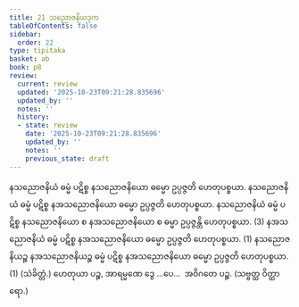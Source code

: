 ```yaml
---
title: 21 သညောဇနိယဒုက
tableOfContents: false
sidebar:
  order: 22
type: tipitaka
basket: ab
book: p8
review:
  current: review
  updated: '2025-10-23T09:21:28.835696'
  updated_by: ''
  notes: ''
  history:
  - state: review
    date: '2025-10-23T09:21:28.835696'
    updated_by: ''
    notes: ''
    previous_state: draft
---
```



<ReviewStatus review={frontmatter.review} showDetails={true} />

<HypothesisAnnotation frontmatter={frontmatter} />

<DynamicBreadcrumb />

<Division number="35" book="p8" e="ch" v="40" p="85">

<Paragraph number="104" book="p8">
နသညောဇနိယံ ဓမ္မံ ပဋိစ္စ နသညောဇနိယော ဓမ္မော ဥပ္ပဇ္ဇတိ ဟေတုပစ္စယာ. နသညောဇနိယံ ဓမ္မံ ပဋိစ္စ နအသညောဇနိယော ဓမ္မော ဥပ္ပဇ္ဇတိ ဟေတုပစ္စယာ. နသညောဇနိယံ ဓမ္မံ ပဋိစ္စ နသညောဇနိယော စ နအသညောဇနိယော စ ဓမ္မာ ဥပ္ပဇ္ဇန္တိ ဟေတုပစ္စယာ. (3)
</Paragraph>

<Paragraph number="105" book="p8">
နအသညောဇနိယံ ဓမ္မံ ပဋိစ္စ နအသညောဇနိယော ဓမ္မော ဥပ္ပဇ္ဇတိ ဟေတုပစ္စယာ. (1)
</Paragraph>

<Paragraph number="106" book="p8">
နသညောဇနိယဉ္စ နအသညောဇနိယဉ္စ ဓမ္မံ ပဋိစ္စ နအသညောဇနိယော ဓမ္မော ဥပ္ပဇ္ဇတိ ဟေတုပစ္စယာ. (1) (သံခိတ္တံ.)
</Paragraph>

<Paragraph number="107" book="p8">
ဟေတုယာ ပဉ္စ, အာရမ္မဏေ ဒွေ …ပေ…  အဝိဂတေ ပဉ္စ. (သဗ္ဗတ္ထ ဝိတ္ထာရော.)
</Paragraph>
</Division>